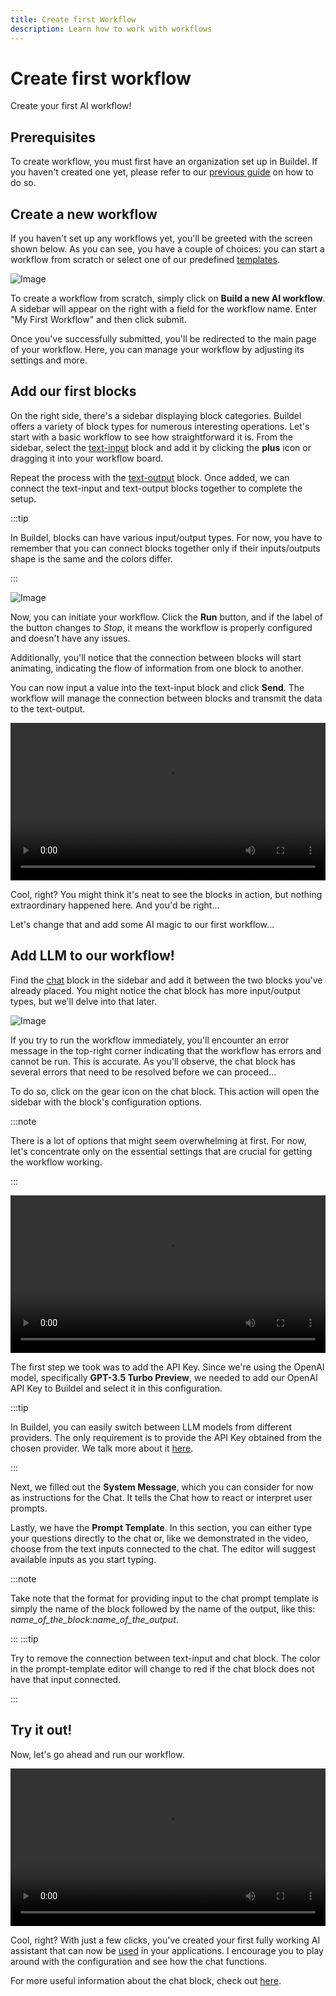 ```yaml
---
title: Create first Workflow
description: Learn how to work with workflows
---
```


# Create first workflow

Create your first AI workflow!

## Prerequisites

To create workflow, you must first have an organization set up in Buildel. If you haven't created one yet, please refer to our [previous guide](01-first-organization.mdx) on how to do so.

## Create a new workflow

If you haven't set up any workflows yet, you'll be greeted with the screen shown below. As you can see, you have a couple of choices: you can start a workflow from scratch or select one of our predefined [templates](/docs/category/templates).

![Image](/mdx-assets/guides/create-first-workflow/workflow-list.webp)

To create a workflow from scratch, simply click on **Build a new AI workflow**. A sidebar will appear on the right with a field for the workflow name. Enter "My First Workflow" and then click submit.

Once you've successfully submitted, you'll be redirected to the main page of your workflow. Here, you can manage your workflow by adjusting its settings and more.

## Add our first blocks

On the right side, there's a sidebar displaying block categories. Buildel offers a variety of block types for numerous interesting operations.
Let's start with a basic workflow to see how straightforward it is. From the sidebar, select the [text-input](/docs/blocks/text-input.mdx) block and add it by clicking the **plus** icon or dragging it into your workflow board.

Repeat the process with the [text-output](/docs/blocks/text-output.mdx) block. Once added, we can connect the text-input and text-output blocks together to complete the setup.

:::tip

In Buildel, blocks can have various input/output types. For now, you have to remember that you can connect blocks together only if their inputs/outputs shape is the same and the colors differ.

:::


![Image](/mdx-assets/guides/create-first-workflow/add-input-output.webp)

Now, you can initiate your workflow. Click the **Run** button, and if the label of the button changes to *Stop*, it means the workflow is properly configured and doesn't have any issues.

Additionally, you'll notice that the connection between blocks will start animating, indicating the flow of information from one block to another.

You can now input a value into the text-input block and click **Send**. The workflow will manage the connection between blocks and transmit the data to the text-output.

<video controls width="100%" autoPlay loop>
  <source type="video/webm" src="/mdx-assets/guides/create-first-workflow/run-simple-workflow.webm"/>
</video>


Cool, right? You might think it's neat to see the blocks in action, but nothing extraordinary happened here. And you'd be right...

Let's change that and add some AI magic to our first workflow...


## Add LLM to our workflow!

Find the [chat](/docs/blocks/chat.mdx) block in the sidebar and add it between the two blocks you've already placed. You might notice the chat block has more input/output types, but we'll delve into that later.

![Image](/mdx-assets/guides/create-first-workflow/llm-block.webp)

If you try to run the workflow immediately, you'll encounter an error message in the top-right corner indicating that the workflow has errors and cannot be run.
This is accurate. As you'll observe, the chat block has several errors that need to be resolved before we can proceed...

To do so, click on the gear icon on the chat block. This action will open the sidebar with the block's configuration options.


:::note

There is a lot of options that might seem overwhelming at first. For now, let's concentrate only on the essential settings that are crucial for getting the workflow working.

:::


<video controls width="100%" autoPlay loop>
  <source type="video/webm" src="/mdx-assets/guides/create-first-workflow/configure-llm.webm"/>
</video>


The first step we took was to add the API Key. Since we're using the OpenAI model, specifically **GPT-3.5 Turbo Preview**, we needed to add our OpenAI API Key to Buildel and select it in this configuration.

:::tip

In Buildel, you can easily switch between LLM models from different providers. The only requirement is to provide the API Key obtained from the chosen provider. We talk more about it [here](/docs/secrets).

:::

Next, we filled out the **System Message**, which you can consider for now as instructions for the Chat. It tells the Chat how to react or interpret user prompts.

Lastly, we have the **Prompt Template**. In this section, you can either type your questions directly to the chat or, like we demonstrated in the video, choose from the text inputs connected to the chat.
The editor will suggest available inputs as you start typing.


:::note

Take note that the format for providing input to the chat prompt template is simply the name of the block followed by the name of the output, like this: *name_of_the_block:name_of_the_output*.

:::
:::tip

Try to remove the connection between text-input and chat block. The color in the prompt-template editor will change to red if the chat block does not have that input connected.

:::

## Try it out!

Now, let's go ahead and run our workflow.

<video controls width="100%" autoPlay loop>
  <source type="video/webm" src="/mdx-assets/guides/create-first-workflow/run-llm-workflow.webm"/>
</video>

Cool, right? With just a few clicks, you've created your first fully working AI assistant that can now be [used](/docs/interfaces.mdx) in your applications. I encourage you to play around with the configuration and see how the chat functions.

For more useful information about the chat block, check out [here](/docs/blocks/chat.mdx).


